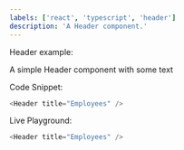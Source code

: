 ```yaml
---
labels: ['react', 'typescript', 'header']
description: 'A Header component.'
---
```



Header example:

A simple Header component with some text

Code Snippet:
```js
<Header title="Employees" />
```


Live Playground:
```js live
<Header title="Employees" />
```
